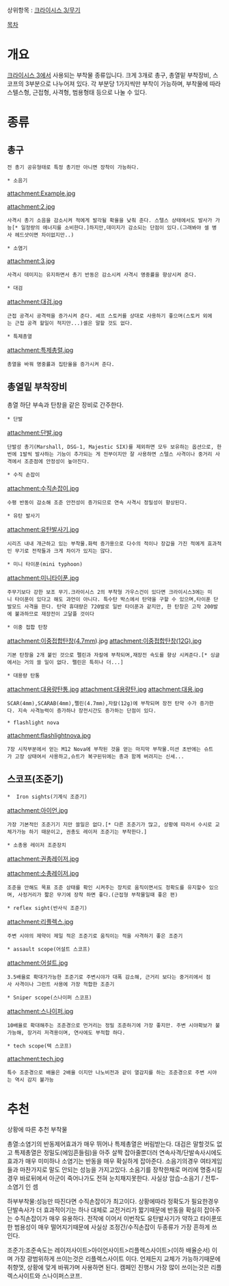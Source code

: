 상위항목 : [[크라이시스 3/무기]]

[[목차]]

= 개요 = 
[[크라이시스 3]]에서 사용되는 부착물 종류입니다. 크게 3개로 총구, 총열밑 부착장비, 스코프의 3부분으로 나누어져 있다. 
각 부분당 1가지씩만 부착이 가능하며, 부착물에 따라 스텔스형, 근접형, 사격형, 범용형태 등으로 나눌 수 있다.

= 종류 =
== 총구 ==
 전 총기 공유형태로 특정 총기만 아니면 장착이 가능하다.

 * 소음기
attachment:Example.jpg

attachment:2.jpg

 사격시 총기 소음을 감소시켜 적에게 발각될 확율을 낮춰 준다. 스텔스 상태에서도 발사가 가능[* 일정량의 에너지를 소비한다.]하지만,데미지가 감소되는 단점이 있다.(그래봐야 셀 병사 헤드샷이면 차이없지만..)

 * 소염기
attachment:3.jpg

 사격시 데미지는 유지하면서 총기 반동은 감소시켜 사격시 명중률을 향상시켜 준다.

 * 대검
attachment:대검.jpg
 
 근접 공격시 공격력을 증가시켜 준다. 셰프 스토커를 상대로 사용하기 좋으며(스토커 외에는 근접 공격 할일이 적지만...)셀은 말할 것도 없다.

 * 특제총열
attachment:특제총렬.jpg

 총열을 바꿔 명중률과 집탄율을 증가시켜 준다.


== 총열밑 부착장비 ==
총열 하단 부속과 탄창을 같은 장비로 간주한다.

 * 단발
attachment:단발.jpg

 단발성 총기(Marshall, DSG-1, Majestic SIX)를 제외하면 모두 보유하는 옵션으로, 한번에 1발씩 발사하는 기능이 추가되는 게 전부이지만 잘 사용하면 스텔스 사격이나 중거리 사격에서 조준점에 안정성이 높아진다.

 * 수직 손잡이
attachment:수직손잡이.jpg

 수평 반동이 감소해 조준 안전성이 증가되므로 연속 사격시 정밀성이 향상된다.

 * 유탄 발사기
attachment:유탄발사기.jpg

 시리즈 내내 개근하고 있는 부착물.화력 증가용으로 다수의 적이나 장갑을 가진 적에게 효과적인 무기로 전작들과 크게 차이가 있지는 않다.

 * 미니 타이푼(mini typhoon)
attachment:미니타이푼.jpg

 주무기보다 강한 보조 무기.크라이시스 2의 부착형 가우스건이 있다면 크라이시스3에는 미니 타이푼이 있다고 해도 과언이 아니다. 특수탄 박스에서 탄약을 구할 수 있으며,타이푼 단발모드 사격을 한다. 탄약 휴대량은 720발로 일반 타이푼과 같지만, 한 탄창은 고작 200발에 불과하므로 재장전이 고달플 것이다

 * 이중 접합 탄창
attachment:이중접합탄창(4.7mm).jpg
attachment:이중접합탄창(12G).jpg

 기본 탄창을 2개 붙인 것으로 펠린과 자칼에 부착되며,재장전 속도를 향상 시켜준다.[* 싱글에서는 거의 쓸 일이 없다. 펠린은 특히나 더...]

 * 대용량 탄통
attachment:대용량탄통.jpg
attachment:대용량탄.jpg
attachment:대용.jpg

 SCAR(4mm),SCARAB(4mm),펠린(4.7mm),자칼(12g)에 부착되며 장전 탄약 수가 증가한다. 지속 사격능력이 증가하나 장전시간도 증가하는 단점이 있다.

 * flashlight nova
attachment:flashlightnova.jpg

 7장 시작부분에서 얻는 M12 Nova에 부착된 것을 얻는 마지막 부착물.미션 초반에는 슈트가 고장 상태여서 사용하고,슈트가 복구된뒤에는 총과 함께 버려지는 신세...

== 스코프(조준기) ==

 *  Iron sights(기계식 조준기)
attachment:아이언.jpg

 가장 기본적인 조준기기 지만 쓸일은 없다.[* 다른 조준기가 많고, 상황에 따라서 수시로 교체가가능 하기 때문이고, 권총도 레이저 조준기는 부착한다.]

 * 소총용 레이저 조준장치
attachment:권총레이저.jpg

attachment:소총레이저.jpg

 조준을 안해도 목표 조준 상태를 확인 시켜주는 장치로 움직이면서도 정확도를 유지할수 있으며, 사정거리가 짧은 무기에 장착 하면 좋다.(근접형 부착물일때 좋은 편)

 * reflex sight(반사식 조준기)
attachment:리플렉스.jpg

 주변 시야의 제약이 제일 적은 조준기로 움직이는 적을 사격하기 좋은 조준기

 * assault scope(어설트 스코프)
attachment:어설트.jpg

 3.5배율로 확대가가능한 조준기로 주변시야가 대폭 감소해, 근거리 보다는 중거리에서 점사 사격이나 그런트 사용에 가장 적합한 조준기

 * Sniper scope(스나이퍼 스코프)
attachment:스나이퍼.jpg

 10배율로 확대해주는 조준경으로 먼거리는 정밀 조준하기에 가장 좋지만. 주변 시야확보가 불가능해, 장거리 저격용이며, 연사에도 부적합 하다.

 * tech scope(텍 스코프)
attachment:tech.jpg

 특수 조준경으로 배율은 2배율 이지만 나노비전과 같이 열감지를 하는 조준경으로 주변 시야는 역시 감지 불가능


= 추천 =
상황에 따른 추천 부착물

총열:소염기의 반동제어효과가 매우 뛰어나 특제총열은 버림받는다.
대검은 말할것도 없고 특제총열은 정밀도(에임흔들림)을 아주 살짝 잡아줄뿐더러
연속사격/단발속사시에도 효과가 매우 미미하나 소염기는 반동을 매우 확실하게 잡아준다.
소음기의경우 여타게임들과 마찬가지로 말도 안되는 성능을 가지고있다.
소음기를 장착한채로 머리에 명중시킬경우
바로뒤에서 아군이 죽어나가도 전혀 눈치채지못한다.
사실상 암습-소음기 / 전투-소염기 인 셈

하부부착물:성능만 따진다면 수직손잡이가 최고이다.
상황에따라 정확도가 필요한경우 단발속사가 더 효과적이기는 하나
대체로 교전거리가 짧기때문에 반동을 확실히 잡아주는 수직손잡이가 매우 유용하다.
전작에 이어서 이번작도 유탄발사기가 약하고 타이푼또한 범용성이 매우 떨어지기때문에
사실상 조정간/수직손잡이 두종류가 가장 흔하게 쓰인다.

조준기:조준속도는 레이저사이트>아이언사이트>리플렉스사이트>(이하 배율순서) 이며
가장 광범위하게 쓰이는것은 리플렉스사이트 이다.
언제든지 교체가 가능하기때문에 취향껏, 상황에 맞게 바꿔가며 사용하면 된다.
캠페인 진행시 가장 많이 쓰이는것은 리플렉스사이트와 스나이퍼스코프.
